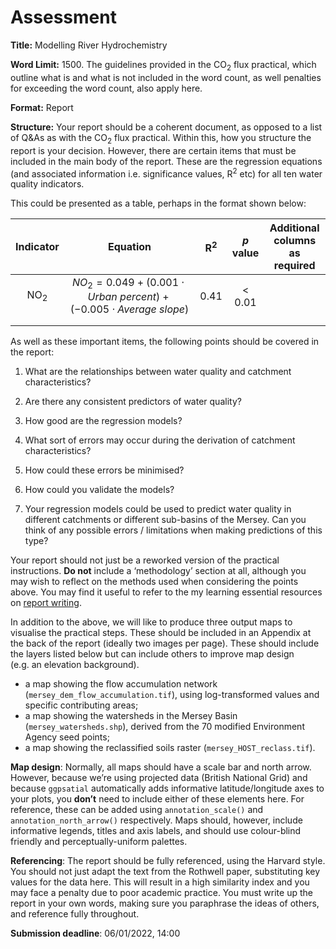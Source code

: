 # Assessment {#Assessment}

**Title:** Modelling River Hydrochemistry 

**Word Limit:** 1500. The guidelines provided in the CO<sub>2</sub> flux practical, which outline what is and what is not included in the word count, as well penalties for exceeding the word count, also apply here. 

**Format:** Report 

**Structure:** Your report should be a coherent document, as opposed to a list of Q&As as with the CO<sub>2</sub> flux practical. Within this, how you structure the report is your decision. However, there are certain items that must be included in the main body of the report. These are the regression equations (and associated information i.e. significance values, R<sup>2</sup> etc) for all ten water quality indicators. 

This could be presented as a table, perhaps in the format shown below:

|    Indicator   |                                      Equation                                     | R<sup>2</sup> | *p* value | Additional columns as required |
|:--------------:|:---------------------------------------------------------------------------------:|:-------------:|:---------:|:------------------------------:|
| NO<sub>2</sub> | $NO_2 = 0.049 + (0.001 \cdot Urban \: percent) + (-0.005 \cdot Average \: slope)$ | 0.41          | < 0.01    |                                |
|                |                                                                                   |               |           |                                |
|                |                                                                                   |               |           |                                |

As well as these important items, the following points should be covered in the report: 

1. What are the relationships between water quality and catchment characteristics? 

2. Are there any consistent predictors of water quality? 

3. How good are the regression models? 

4. What sort of errors may occur during the derivation of catchment characteristics? 

5. How could these errors be minimised?

6. How could you validate the models? 

7. Your regression models could be used to predict water quality in different catchments or different sub-basins of the Mersey. Can you think of any possible errors / limitations when making predictions of this type? 

Your report should not just be a reworked version of the practical instructions. **Do not** include a ‘methodology’ section at all, although you may wish to reflect on the methods used when considering the points above. You may find it useful to refer to the my learning essential resources on [report writing](https://www.library.manchester.ac.uk/using-the-library/students/training-and-skills-support/my-learning-essentials/online-resources/). 

In addition to the above, we will like to produce three output maps to visualise the practical steps. These should be included in an Appendix at the back of the report (ideally two images per page). These should include the layers listed below but can include others to improve map design (e.g. an elevation background). 

- a map showing the flow accumulation network (`mersey_dem_flow_accumulation.tif`), using log-transformed values and specific contributing areas;
- a map showing the watersheds in the Mersey Basin (`mersey_watersheds.shp`), derived from the 70 modified Environment Agency seed points;
- a map showing the reclassified soils raster (`mersey_HOST_reclass.tif`).

**Map design**: Normally, all maps should have a scale bar and north arrow. However, because we're using projected data (British National Grid) and because `ggpsatial` automatically adds informative latitude/longitude axes to your plots, you **don't** need to include either of these elements here. For reference, these can be added using `annotation_scale()` and `annotation_north_arrow()` respectively. Maps should, however, include informative legends, titles and axis labels, and should use colour-blind friendly and perceptually-uniform palettes. 

**Referencing**: The report should be fully referenced, using the Harvard style. You should not just adapt the text from the Rothwell paper, substituting key values for the data here. This will result in a high similarity index and you may face a penalty due to poor academic practice. You must write up the report in your own words, making sure you paraphrase the ideas of others, and reference fully throughout. 

**Submission deadline**: 06/01/2022, 14:00


